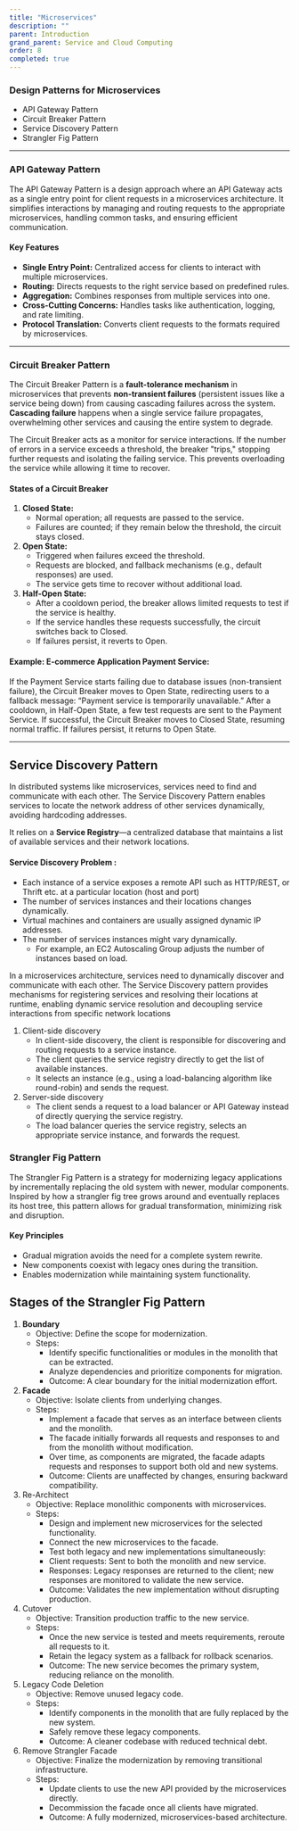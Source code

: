 ```yaml
---
title: "Microservices"
description: ""
parent: Introduction
grand_parent: Service and Cloud Computing
order: 8
completed: true
---
```


### Design Patterns for Microservices 
* API Gateway Pattern 
* Circuit Breaker Pattern 
* Service Discovery Pattern 
* Strangler Fig Pattern

---

### API Gateway Pattern
The API Gateway Pattern is a design approach where an API Gateway acts as a single entry point for client requests in a microservices architecture. It simplifies interactions by managing and routing requests to the appropriate microservices, handling common tasks, and ensuring efficient communication.

#### Key Features
* **Single Entry Point:** Centralized access for clients to interact with multiple microservices.
* **Routing:** Directs requests to the right service based on predefined rules.
* **Aggregation:** Combines responses from multiple services into one.
* **Cross-Cutting Concerns:** Handles tasks like authentication, logging, and rate limiting.
* **Protocol Translation:** Converts client requests to the formats required by microservices.

---

### Circuit Breaker Pattern 
The Circuit Breaker Pattern is a **fault-tolerance mechanism** in microservices that prevents **non-transient failures** (persistent issues like a service being down) from causing cascading failures across the system. **Cascading failure** happens when a single service failure propagates, overwhelming other services and causing the entire system to degrade.

The Circuit Breaker acts as a monitor for service interactions. If the number of errors in a service exceeds a threshold, the breaker "trips," stopping further requests and isolating the failing service. This prevents overloading the service while allowing it time to recover.

#### States of a Circuit Breaker
1. **Closed State:**
    * Normal operation; all requests are passed to the service.
    * Failures are counted; if they remain below the threshold, the circuit stays closed.
2. **Open State:**
    * Triggered when failures exceed the threshold.
    * Requests are blocked, and fallback mechanisms (e.g., default responses) are used.
    * The service gets time to recover without additional load.
3. **Half-Open State:**
    * After a cooldown period, the breaker allows limited requests to test if the service is healthy.
    * If the service handles these requests successfully, the circuit switches back to Closed.
    * If failures persist, it reverts to Open.

#### Example: E-commerce Application Payment Service:
If the Payment Service starts failing due to database issues (non-transient failure), the Circuit Breaker moves to Open State, redirecting users to a fallback message: “Payment service is temporarily unavailable.”
After a cooldown, in Half-Open State, a few test requests are sent to the Payment Service.
If successful, the Circuit Breaker moves to Closed State, resuming normal traffic. If failures persist, it returns to Open State.

---

## Service Discovery Pattern
In distributed systems like microservices, services need to find and communicate with each other. The Service Discovery Pattern enables services to locate the network address of other services dynamically, avoiding hardcoding addresses.

It relies on a **Service Registry**—a centralized database that maintains a list of available services and their network locations.

#### Service Discovery Problem : 
* Each instance of a service exposes a remote API such as HTTP/REST, or Thrift etc. at a particular location (host and port)
* The number of services instances and their locations changes dynamically.
* Virtual machines and containers are usually assigned dynamic IP addresses.
* The number of services instances might vary dynamically. 
    * For example, an EC2 Autoscaling Group adjusts the number of instances based on load.

In a microservices architecture, services need to dynamically discover and communicate with each other. 
The Service Discovery pattern provides mechanisms for registering services and resolving their locations at runtime, enabling dynamic service resolution and decoupling service interactions from specific network locations
1. Client-side discovery
    * In client-side discovery, the client is responsible for discovering and routing requests to a service instance.
    * The client queries the service registry directly to get the list of available instances.
    * It selects an instance (e.g., using a load-balancing algorithm like round-robin) and sends the request.
2. Server-side discovery
    * The client sends a request to a load balancer or API Gateway instead of directly querying the service registry.
    * The load balancer queries the service registry, selects an appropriate service instance, and forwards the request.


### Strangler Fig Pattern
The Strangler Fig Pattern is a strategy for modernizing legacy applications by incrementally replacing the old system with newer, modular components. Inspired by how a strangler fig tree grows around and eventually replaces its host tree, this pattern allows for gradual transformation, minimizing risk and disruption.

#### Key Principles
* Gradual migration avoids the need for a complete system rewrite.
* New components coexist with legacy ones during the transition.
* Enables modernization while maintaining system functionality.

## Stages of the Strangler Fig Pattern
1. **Boundary**
    * Objective: Define the scope for modernization.
    * Steps:
        * Identify specific functionalities or modules in the monolith that can be extracted.
        * Analyze dependencies and prioritize components for migration.
        * Outcome: A clear boundary for the initial modernization effort.
2. **Facade**
    * Objective: Isolate clients from underlying changes.
    * Steps:
        * Implement a facade that serves as an interface between clients and the monolith.
        * The facade initially forwards all requests and responses to and from the monolith without modification.
        * Over time, as components are migrated, the facade adapts requests and responses to support both old and new systems.
        * Outcome: Clients are unaffected by changes, ensuring backward compatibility.
3. Re-Architect
    * Objective: Replace monolithic components with microservices.
    * Steps:
        * Design and implement new microservices for the selected functionality.
        * Connect the new microservices to the facade.
        * Test both legacy and new implementations simultaneously:
        * Client requests: Sent to both the monolith and new service.
        * Responses: Legacy responses are returned to the client; new responses are monitored to validate the new service.
        * Outcome: Validates the new implementation without disrupting production.
4. Cutover
    * Objective: Transition production traffic to the new service.
    * Steps:
        * Once the new service is tested and meets requirements, reroute all requests to it.
        * Retain the legacy system as a fallback for rollback scenarios.
        * Outcome: The new service becomes the primary system, reducing reliance on the monolith.
5. Legacy Code Deletion
    * Objective: Remove unused legacy code.
    * Steps:
        * Identify components in the monolith that are fully replaced by the new system.
        * Safely remove these legacy components.
        * Outcome: A cleaner codebase with reduced technical debt.
6. Remove Strangler Facade
    * Objective: Finalize the modernization by removing transitional infrastructure.
    * Steps:
        * Update clients to use the new API provided by the microservices directly.
        * Decommission the facade once all clients have migrated.
        * Outcome: A fully modernized, microservices-based architecture.
